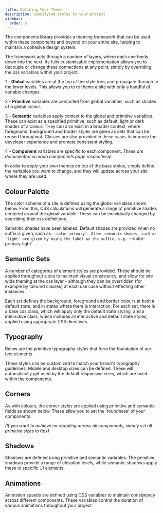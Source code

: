 ```yaml
---
title: Defining Your Theme
description: Specifying styles to your project
sidebar:
  order: 3
---
```



The components library provides a theming framework that can be used within these components and beyond on your entire site, helping to maintain a cohesive design system.

The framework acts through a number of layers, where each one feeds down into the next. Its fully customisable implementation allows you to decouple or change these connections at any point, simply by overriding the css variables within your project.

1 - **Global** variables are at the top of the style tree, and propagate through to the lower levels. This allows you to re theme a site with only a handful of variable changes.

2 - **Primitive** variables are computed from global variables, such as shades of a global colour.

3 - **Semantic** variables apply context to the global and primitive variables. These can exist as a specified primitive, such as default, light or dark shades of a colour. THey can also exist in a broader context, where foreground, background and border styles are given as sets that can be reused throughout. Classes are also provided in these cases to improve the developer experience and promote consistent styling.

4 - **Component** variables are specific to each component. _These are documented on each components page respectively_

In order to apply your own themes on top of the base styles, simply define the variables you want to change, and they will update across your site where they are used.

## Colour Palette

The color scheme of a site is defined using the global variables shown below. From this, CSS calculations will generate a range of primitive shades centered around the global variable. These can be individually changed by overriding their css definitions.

Semantic shades have been labeled. Default shades are provided when no suffix is given, such as `--color-primary'. Other semantic shades, such as 'light' are given by using the label as the suffix, e.g. `--color-primary-light`

<ShowComponent filePath="./src/sample-css/colour.css">
  <ColorScheme />
</ShowComponent>

## Semantic Sets

A number of categories of element styles are provided. These should be applied throughout a site to maintain visual consistency, and allow for site wide theming at the css layer - although they can be overridden (for example by tailwind classes) at each use case without effecting other instances.

Each set defines the background, foreground and border colours at both a default state, and in states where there is interaction. For each set, there is a base css class, which will apply only the default state styling, and a interactive class, which includes all interactive and default state styles, applied using appropriate CSS directives.

<ShowComponent filePath="./src/sample-css/semanticColours.css">
  <SemanticColors />
</ShowComponent>

## Typography

Below are the primitive typography styles that form the foundation of our text elements.

These styles can be customized to match your brand's typography guidelines. Mobile and desktop sizes can be defined.
These will automatically get used by the default responsive sizes, which are used within the components.

<ShowComponent filePath="./src/sample-css/typography.css">
  <TypographyDisplay />
</ShowComponent>

## Corners

As with colours, the corner styles are applied using primitive and semantic fields as shown below. These allow you to set the 'roundness' of your components.

_(If you want to achieve no rounding across all components, simply set all primitive sizes to 0px)_

<ShowComponent filePath="./src/sample-css/corners.css">
  <CornerDisplay />
</ShowComponent>

## Shadows

Shadows are defined using primitive and semantic variables. The primitive shadows provide a range of elevation levels, while semantic shadows apply these to specific UI elements.

<ShowComponent filePath="./src/sample-css/shadows.css">
  <ShadowDisplay />
</ShowComponent>

## Animations

Animation speeds are defined using CSS variables to maintain consistency across different components. These variables control the duration of various animations throughout your project.

<ShowComponent filePath="./src/sample-css/animation.css">
  <AnimationDisplay />
</ShowComponent>
